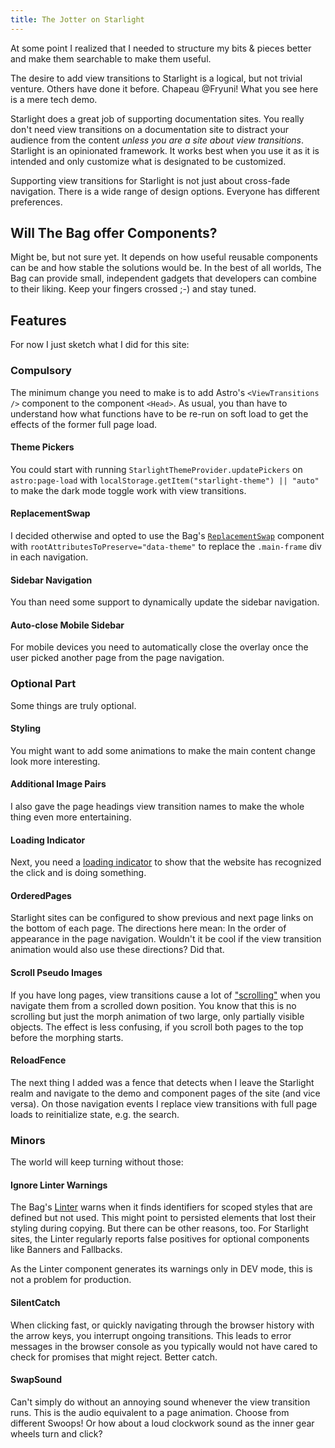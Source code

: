 ```yaml
---
title: The Jotter on Starlight
---
```


At some point I realized that I needed to structure my bits & pieces better and make them searchable to make them useful.

 The desire to add view transitions to Starlight is a logical, but not trivial venture. Others have done it before. Chapeau @Fryuni! What you see here is a mere tech demo.

Starlight does a great job of supporting documentation sites. You really don't need view transitions on a documentation site to distract your audience from the content *unless you are a site about view transitions*. Starlight is an opinionated framework. It works best when you use it as it is intended and only customize what is designated to be customized.

Supporting view transitions for Starlight is not just about cross-fade navigation. There is a wide range of design options. Everyone has different preferences.

## Will The Bag offer Components?

Might be, but not sure yet. It depends on how useful reusable components can be and how stable the solutions would be. In the best of all worlds, The Bag can provide small, independent gadgets that developers can combine to their liking. Keep your fingers crossed ;-) and stay tuned.

## Features
For now I just sketch what I did for this site:

### Compulsory

The minimum change you need to make is to add Astro's `<ViewTransitions />` component to the component `<Head>`. As usual,  you than have to understand how what functions have to be re-run on soft load to get the effects of the former full page load.

#### Theme Pickers
You could start with running `StarlightThemeProvider.updatePickers` on `astro:page-load` with `localStorage.getItem("starlight-theme") || "auto"` to make the dark mode toggle work with view transitions.

#### ReplacementSwap
I decided otherwise and opted to use the Bag's  [`ReplacementSwap`](/library/ReplacementSwap/) component with `rootAttributesToPreserve="data-theme"` to replace the `.main-frame` div in each navigation.

#### Sidebar Navigation
You than need some support to dynamically update the sidebar navigation.

#### Auto-close Mobile Sidebar
For mobile devices you need to automatically close the overlay once the user picked another page from the page navigation.

### Optional Part

Some things are truly optional.

#### Styling
You might want to add some animations to make the main content change look more interesting.

#### Additional Image Pairs
I also gave the page headings view transition names to make the whole thing even more entertaining.

#### Loading Indicator
Next, you need a [loading indicator](/library/LoadingIndicator) to show that the website has recognized the click and is doing something.

#### OrderedPages
Starlight sites can be configured to show previous and next page links on the bottom of each page. The directions here mean: In the order of appearance in the page navigation. Wouldn't it be cool if the view transition animation would also use these directions? Did that.

#### Scroll Pseudo Images
If you have long pages, view transitions cause a lot of ["scrolling"](/jotter/api/#scroll) when you navigate them from a scrolled down position. You know that this is no scrolling but just the morph animation of two large, only partially visible objects. The effect is less confusing, if you scroll both pages to the top before the morphing starts.

#### ReloadFence
The next thing I added was a fence that detects when I leave the Starlight realm and navigate to the demo and component pages of the site (and vice versa).  On those navigation events I replace view transitions with full page loads to reinitialize state, e.g. the search.


### Minors

The world will keep turning without those:

#### Ignore Linter Warnings
The Bag's [Linter](/library/Linter/) warns when it finds identifiers for scoped styles that are defined but not used. This might point to persisted elements that lost their styling during copying. But there can be other reasons, too. For Starlight sites, the Linter regularly reports false positives for optional components like Banners and Fallbacks.

As the Linter component generates its warnings only in DEV mode, this is not a problem for production.

#### SilentCatch

When clicking fast, or quickly navigating through the browser history with the arrow keys, you interrupt ongoing transitions. This leads to error messages in the browser console as you typically would not have cared to check for promises that might reject. Better catch.

#### SwapSound

Can't simply do without an annoying sound whenever the view transition runs. This is the audio equivalent to a page animation. Choose from different Swoops! Or how about a loud clockwork sound as the inner gear wheels turn and click?



